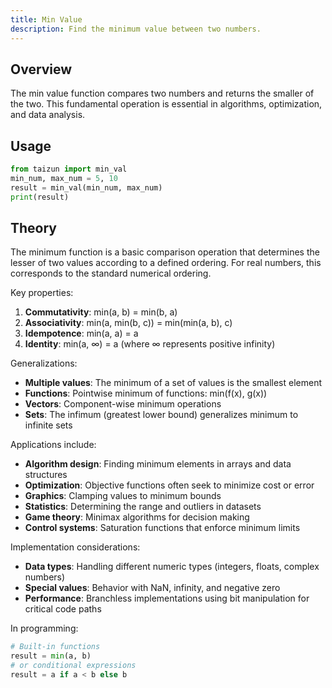 ```yaml
---
title: Min Value
description: Find the minimum value between two numbers.
---
```


## Overview

The min value function compares two numbers and returns the smaller of the two. This fundamental operation is essential in algorithms, optimization, and data analysis.

## Usage

```python
from taizun import min_val
min_num, max_num = 5, 10
result = min_val(min_num, max_num)
print(result)
```

## Theory

The minimum function is a basic comparison operation that determines the lesser of two values according to a defined ordering. For real numbers, this corresponds to the standard numerical ordering.

Key properties:
1. **Commutativity**: min(a, b) = min(b, a)
2. **Associativity**: min(a, min(b, c)) = min(min(a, b), c)
3. **Idempotence**: min(a, a) = a
4. **Identity**: min(a, ∞) = a (where ∞ represents positive infinity)

Generalizations:
- **Multiple values**: The minimum of a set of values is the smallest element
- **Functions**: Pointwise minimum of functions: min(f(x), g(x))
- **Vectors**: Component-wise minimum operations
- **Sets**: The infimum (greatest lower bound) generalizes minimum to infinite sets

Applications include:
- **Algorithm design**: Finding minimum elements in arrays and data structures
- **Optimization**: Objective functions often seek to minimize cost or error
- **Graphics**: Clamping values to minimum bounds
- **Statistics**: Determining the range and outliers in datasets
- **Game theory**: Minimax algorithms for decision making
- **Control systems**: Saturation functions that enforce minimum limits

Implementation considerations:
- **Data types**: Handling different numeric types (integers, floats, complex numbers)
- **Special values**: Behavior with NaN, infinity, and negative zero
- **Performance**: Branchless implementations using bit manipulation for critical code paths

In programming:
```python
# Built-in functions
result = min(a, b)
# or conditional expressions
result = a if a < b else b
```